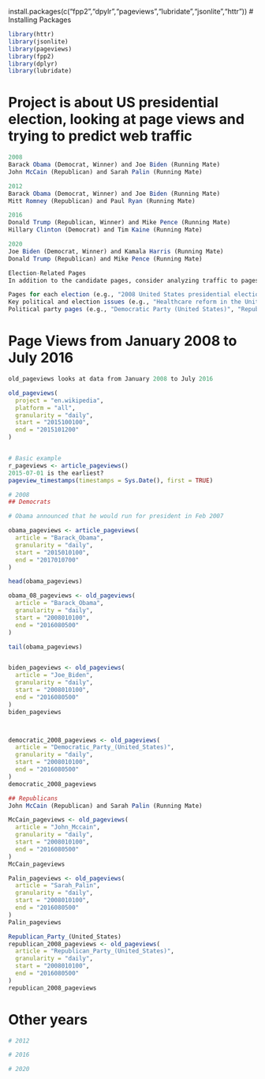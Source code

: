 install.packages(c("fpp2","dpylr","pageviews","lubridate","jsonlite","httr"))
# Installing Packages
```{r}
library(httr)
library(jsonlite)
library(pageviews)
library(fpp2)
library(dplyr)
library(lubridate)
```
# Project is about US presidential election, looking at page views and trying to predict web traffic
```{r}
2008
Barack Obama (Democrat, Winner) and Joe Biden (Running Mate)
John McCain (Republican) and Sarah Palin (Running Mate)

2012
Barack Obama (Democrat, Winner) and Joe Biden (Running Mate)
Mitt Romney (Republican) and Paul Ryan (Running Mate)

2016
Donald Trump (Republican, Winner) and Mike Pence (Running Mate)
Hillary Clinton (Democrat) and Tim Kaine (Running Mate)

2020
Joe Biden (Democrat, Winner) and Kamala Harris (Running Mate)
Donald Trump (Republican) and Mike Pence (Running Mate)

Election-Related Pages
In addition to the candidate pages, consider analyzing traffic to pages related to the elections themselves and key issues that were prominent during those times:

Pages for each election (e.g., "2008 United States presidential election", "2012 United States presidential election", etc.).
Key political and election issues (e.g., "Healthcare reform in the United States", "United States foreign policy", "Climate change policy of the United States", "Immigration policy of Donald Trump", etc.) during the election years.
Political party pages (e.g., "Democratic Party (United States)", "Republican Party (United States)").
```


# Page Views from January 2008 to July 2016
```{r}
old_pageviews looks at data from January 2008 to July 2016

old_pageviews(
  project = "en.wikipedia",
  platform = "all",
  granularity = "daily",
  start = "2015100100",
  end = "2015101200"
)


# Basic example
r_pageviews <- article_pageviews()
2015-07-01 is the earliest?
pageview_timestamps(timestamps = Sys.Date(), first = TRUE)

# 2008
## Democrats

# Obama announced that he would run for president in Feb 2007

obama_pageviews <- article_pageviews(
  article = "Barack_Obama",
  granularity = "daily",
  start = "2015010100",
  end = "2017010700"
)

head(obama_pageviews)

obama_08_pageviews <- old_pageviews(
  article = "Barack_Obama",
  granularity = "daily",
  start = "2008010100",
  end = "2016080500"
)

tail(obama_pageviews)


biden_pageviews <- old_pageviews(
  article = "Joe_Biden",
  granularity = "daily",
  start = "2008010100",
  end = "2016080500"
)
biden_pageviews



democratic_2008_pageviews <- old_pageviews(
  article = "Democratic_Party_(United_States)",
  granularity = "daily",
  start = "2008010100",
  end = "2016080500"
)
democratic_2008_pageviews

## Republicans
John McCain (Republican) and Sarah Palin (Running Mate)

McCain_pageviews <- old_pageviews(
  article = "John_Mccain",
  granularity = "daily",
  start = "2008010100",
  end = "2016080500"
)
McCain_pageviews

Palin_pageviews <- old_pageviews(
  article = "Sarah_Palin",
  granularity = "daily",
  start = "2008010100",
  end = "2016080500"
)
Palin_pageviews

Republican_Party_(United_States)
republican_2008_pageviews <- old_pageviews(
  article = "Republican_Party_(United_States)",
  granularity = "daily",
  start = "2008010100",
  end = "2016080500"
)
republican_2008_pageviews

```

# Other years
```{r}
# 2012

# 2016

# 2020
```